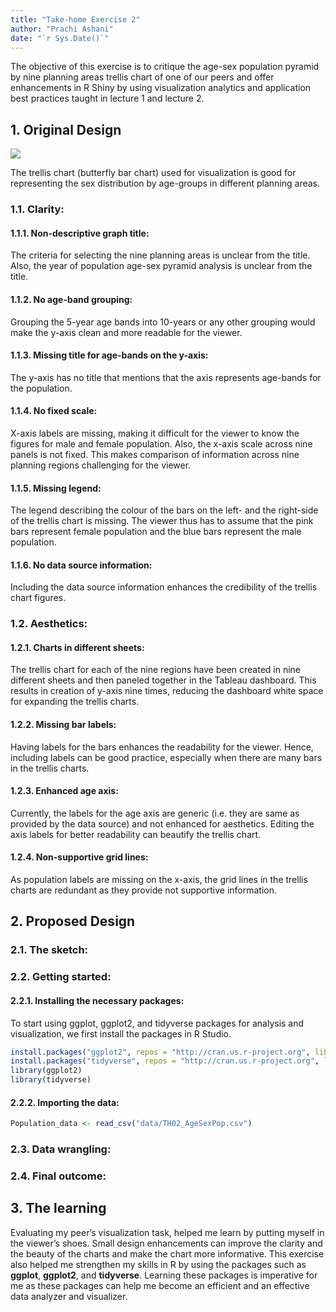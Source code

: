 ```yaml
---
title: "Take-home Exercise 2"
author: "Prachi Ashani"
date: "`r Sys.Date()`"
---
```


The objective of this exercise is to critique the age-sex population pyramid by nine planning areas trellis chart of one of our peers and offer enhancements in R Shiny by using visualization analytics and application best practices taught in lecture 1 and lecture 2.

## 1. Original Design

[![](images/Picture1.png)](https://public.tableau.com/app/profile/ashley1342/viz/TakeHomeExercise01/Dashboard1?publish=yes)

The trellis chart (butterfly bar chart) used for visualization is good for representing the sex distribution by age-groups in different planning areas.

### 1.1. Clarity:

#### 1.1.1. Non-descriptive graph title:

The criteria for selecting the nine planning areas is unclear from the title. Also, the year of population age-sex pyramid analysis is unclear from the title.

#### 1.1.2. No age-band grouping:

Grouping the 5-year age bands into 10-years or any other grouping would make the y-axis clean and more readable for the viewer.

#### 1.1.3. Missing title for age-bands on the y-axis:

The y-axis has no title that mentions that the axis represents age-bands for the population.

#### 1.1.4. No fixed scale:

X-axis labels are missing, making it difficult for the viewer to know the figures for male and female population. Also, the x-axis scale across nine panels is not fixed. This makes comparison of information across nine planning regions challenging for the viewer.

#### 1.1.5. Missing legend:

The legend describing the colour of the bars on the left- and the right-side of the trellis chart is missing. The viewer thus has to assume that the pink bars represent female population and the blue bars represent the male population.

#### 1.1.6. No data source information:

Including the data source information enhances the credibility of the trellis chart figures.

### 1.2. Aesthetics:

#### 1.2.1. Charts in different sheets:

The trellis chart for each of the nine regions have been created in nine different sheets and then paneled together in the Tableau dashboard. This results in creation of y-axis nine times, reducing the dashboard white space for expanding the trellis charts.

#### 1.2.2. Missing bar labels:

Having labels for the bars enhances the readability for the viewer. Hence, including labels can be good practice, especially when there are many bars in the trellis charts.

#### 1.2.3. Enhanced age axis:

Currently, the labels for the age axis are generic (i.e. they are same as provided by the data source) and not enhanced for aesthetics. Editing the axis labels for better readability can beautify the trellis chart.

#### 1.2.4. Non-supportive grid lines:

As population labels are missing on the x-axis, the grid lines in the trellis charts are redundant as they provide not supportive information.

## 2. Proposed Design

### 2.1. The sketch:

### 2.2. Getting started:

#### 2.2.1. Installing the necessary packages:

To start using ggplot, ggplot2, and tidyverse packages for analysis and visualization, we first install the packages in R Studio.

```r
install.packages("ggplot2", repos = "http://cran.us.r-project.org", lib = "C:/R-4.2.2")
install.packages("tidyverse", repos = "http://cran.us.r-project.org", lib = "C:/R-4.2.2")
library(ggplot2)
library(tidyverse)
```

#### 2.2.2. Importing the data:

```r
Population_data <- read_csv("data/TH02_AgeSexPop.csv")
```

### 2.3. Data wrangling:

### 2.4. Final outcome:

## 3. The learning

Evaluating my peer's visualization task, helped me learn by putting myself in the viewer's shoes. Small design enhancements can improve the clarity and the beauty of the charts and make the chart more informative. This exercise also helped me strengthen my skills in R by using the packages such as **ggplot**, **ggplot2**, and **tidyverse**. Learning these packages is imperative for me as these packages can help me become an efficient and an effective data analyzer and visualizer.
